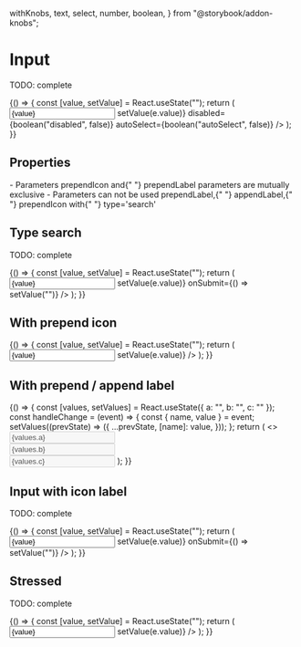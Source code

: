   withKnobs,
  text,
  select,
  number,
  boolean,
} from "@storybook/addon-knobs";



<Meta title="Atomic components/Input" component={Input} />

# Input

TODO: complete

<Preview>
  <Story name="default" parameters={{ decorators: [withKnobs, withA11y] }}>
    {() => {
      const [value, setValue] = React.useState("");
      return (
        <Input
          type={select("type", [
            "text",
            "tel",
            "number",
            "password",
            "email",
            "search",
            "color",
          ])}
          appearance={select("appearance", [
            "default",
            "warning",
            "danger",
            "validation_loading",
            "validation_success",
            "validation_error",
          ])}
          helpText={text("helpText", "some helper text")}
          value={value}
          label={text("label", "Label")}
          placeholder={text("placeholder", "placeholder")}
          multiRows={boolean("multiRows", false)}
          rows={number("rows", 1)}
          focused={boolean("focused", false)}
          autoCapitalize={boolean("autoCapitalize", false)}
          autoCorrect={boolean("autoCorrect", false)}
          name="name"
          onChange={(e) => setValue(e.value)}
          disabled={boolean("disabled", false)}
          autoSelect={boolean("autoSelect", false)}
        />
      );
    }}
  </Story>
</Preview>

## Properties

<Props of={Input.type} />
<Text>
  - Parameters <Text appearance="primary">prependIcon </Text> and{" "}
  <Text appearance="primary"> prependLabel </Text> parameters are mutually
  exclusive
</Text>
<Text>
  - Parameters can not be used <Text appearance="primary">prependLabel</Text>,{" "}
  <Text appearance="primary">appendLabel</Text>,{" "}
  <Text appearance="primary">prependIcon</Text> with{" "}
  <Text appearance="primary">type=&apos;search&apos;</Text>
</Text>

## Type search

TODO: complete

<Preview withToolbar>
  <Story name="type search" parameters={{ decorators: [withKnobs, withA11y] }}>
    {() => {
      const [value, setValue] = React.useState("");
      return (
        <Input
          type="search"
          appearance={select("appearance", [
            "default",
            "warning",
            "danger",
            "validation_loading",
            "validation_success",
            "validation_error",
          ])}
          helpText={text("helpText", "some helper text")}
          placeholder="placeholder"
          name="name"
          value={value}
          onChange={(e) => setValue(e.value)}
          onSubmit={() => setValue("")}
        />
      );
    }}
  </Story>
</Preview>

## With prepend icon

<Preview withToolbar>
  <Story name="with prepend icon">
    {() => {
      const [value, setValue] = React.useState("");
      return (
        <Input
          label="Label"
          prependIcon={ArrowRightIcon}
          value={value}
          type={select("type", [
            "text",
            "tel",
            "number",
            "password",
            "email",
            "search",
            "color",
          ])}
          appearance={select("appearance", [
            "default",
            "warning",
            "danger",
            "validation_loading",
            "validation_success",
            "validation_error",
          ])}
          helpText={text("helpText", "some helper text")}
          placeholder="placeholder"
          name="name"
          onChange={(e) => setValue(e.value)}
        />
      );
    }}
  </Story>
</Preview>

## With prepend / append label

<Preview withToolbar>
  <Story name="with prepend / append label">
    {() => {
      const [values, setValues] = React.useState({ a: "", b: "", c: "" });
      const handleChange = (event) => {
        const { name, value } = event;
        setValues((prevState) => ({
          ...prevState,
          [name]: value,
        }));
      };
      return (
        <>
          <Input
            label="Label"
            appearance={select("appearance", [
              "default",
              "warning",
              "danger",
              "validation_loading",
              "validation_success",
              "validation_error",
            ])}
            type={select("type", [
              "text",
              "tel",
              "number",
              "password",
              "email",
              "search",
              "color",
            ])}
            helpText={text("helpText", "some helper text")}
            prependLabel={select("prependLabel", ["$", "R$", "U$S"], "$")}
            appendLabel={select("appendLabel", ["cm", "kg"], "cm")}
            inputMode="decimal"
            value={values.a}
            placeholder="placeholder"
            name="a"
            onChange={handleChange}
            disabled={boolean("disabled", false)}
          />
          <br />
          <Input
            label="Label"
            prependLabel={select("prependLabel2", ["$", "R$", "U$S"], "U$S")}
            appearance={select("appearance", [
              "default",
              "warning",
              "danger",
              "validation_loading",
              "validation_success",
              "validation_error",
            ])}
            helpText={text("helpText", "some helper text")}
            inputMode="decimal"
            value={values.b}
            placeholder="placeholder"
            name="b"
            onChange={handleChange}
            disabled={boolean("disabled", false)}
          />
          <br />
          <Input
            label="Label"
            appearance={select("appearance", [
              "default",
              "warning",
              "danger",
              "validation_loading",
              "validation_success",
              "validation_error",
            ])}
            helpText={text("helpText", "some helper text")}
            appendLabel={select("appendLabel2", ["cm", "kg"], "kg")}
            inputMode="decimal"
            value={values.c}
            placeholder="placeholder"
            name="c"
            onChange={handleChange}
            disabled={boolean("disabled", false)}
          />
        </>
      );
    }}
  </Story>
</Preview>

## Input with icon label

TODO: complete

<Preview withToolbar>
  <Story
    name="with icon label"
    parameters={{ decorators: [withKnobs, withA11y] }}
  >
    {() => {
      const [value, setValue] = React.useState("");
      return (
        <Input
          label="input label"
          appearance={select("appearance", [
            "default",
            "warning",
            "danger",
            "validation_loading",
            "validation_success",
            "validation_error",
          ])}
          helpText={text("helpText", "some helper text")}
          labelIcon={EyeIcon}
          placeholder="placeholder"
          name="name"
          value={value}
          onChange={(e) => setValue(e.value)}
          onSubmit={() => setValue("")}
        />
      );
    }}
  </Story>
</Preview>

## Stressed

TODO: complete

<Preview withToolbar>
  <Story name="stressed">
    {() => {
      const [value, setValue] = React.useState("");
      return (
        <Input
          label={LOREM_STRESS}
          value={value}
          name="name"
          placeholder="placeholder"
          onChange={(e) => setValue(e.value)}
        />
      );
    }}
  </Story>
</Preview>
